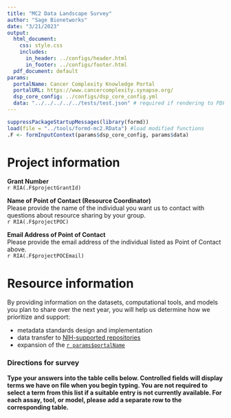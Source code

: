 ```yaml
---
title: "MC2 Data Landscape Survey"
author: "Sage Bionetworks"
date: "3/21/2023"
output:
  html_document:
    css: style.css
    includes:
      in_header: ../configs/header.html
      in_footer: ../configs/footer.html
  pdf_document: default
params:
  portalName: Cancer Complexity Knowledge Portal
  portalURL: https://www.cancercomplexity.synapse.org/
  dsp_core_config: ../configs/dsp_core_config.yml
  data: "../../../../../tests/test.json" # required if rendering to PDF
---
```


```r
suppressPackageStartupMessages(library(formd))
load(file = "../tools/formd-mc2.RData") #load modified functions
.F <- formInputContext(params$dsp_core_config, params$data)
```

# Project information

**Grant Number**  
`r RIA(.F$projectGrantId)`  

**Name of Point of Contact (Resource Coordinator)**  
Please provide the name of the individual you want us to contact with questions about resource sharing by your group.  
`r RIA(.F$projectPOC)`  

**Email Address of Point of Contact**  
Please provide the email address of the individual listed as Point of Contact above.  
`r RIA(.F$projectPOCEmail)`  

# Resource information

By providing information on the datasets, computational tools, and models you plan to share over the next year, you will help us determine how we prioritize and support:

- metadata standards design and implementation
- data transfer to [NIH-supported repositories](https://sharing.nih.gov/data-management-and-sharing-policy/sharing-scientific-data/repositories-for-sharing-scientific-data)
- expansion of the [`r params$portalName`](`r params$portalURL`)

### Directions for survey

**Type your answers into the table cells below. Controlled fields will display terms we have on file when you begin typing. You are not required to select a term from this list if a suitable entry is not currently available. For each assay, tool, or model, please add a separate row to the corresponding table.**
